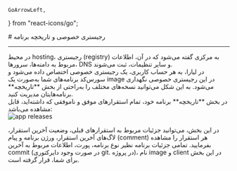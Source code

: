     GoArrowLeft,
} from "react-icons/go";


<Layout>
<Head>
<title>مستندات رجیستری خصوصی و تاریخچه برنامه - لیارا</title>

<meta property="og:title" content="مستندات خدمات رایانش ابری لیارا" />
<meta property="og:description" content="مستندات مربوط به رجیستری خصوصی و تاریخچه برنامه"  />
</Head>
# رجیستری خصوصی و تاریخچه برنامه

<hr className="mb-2" />
در محیط hosting، رجیستری (registry) به مرکزی گفته می‌شود که در آن، اطلاعات مربوط به دامنه‌ها، سرورها، DNS و سایر تنظیمات، ثبت می‌شوند.


<Section id="liara-private-registry" title="رجیستری خصوصی لیارا" />
در لیارا، به هر حساب کاربری، یک رجیستری خصوصی اختصاص داده می‌شود و سورس‌کد برنامه‌های شما به‌صورت یک image در این رجیستری خصوصی نگهداری می‌شود. به این شکل می‌توانید نسخه‌های مختلف را به‌راحتی از بخش **تاریخچه** برنامه‌هایتان مدیریت کنید.

<Section id="app-history" title="تاریخچه برنامه" />
در بخش **تاریخچه** برنامه خود، تمام استقرارهای موفق و ناموفقی که داشته‌اید، قابل مشاهده می‌باشد:
<div className="h-4" />
<img src="https://media.liara.ir/docs/releases.png" alt="app releases"/>
<div className="h-4" />

در این بخش، می‌توانید جزئیات مربوط به استقرارهای قبلی، وضعیت آخرین استقرار، لاگ‌های آخرین استقرار، ورژن برنامه و پیام (comment) هر استقرار را مشاهده بفرمایید. 
تمامی جزئیات برنامه نظیر نوع برنامه، پورت، اطلاعات مربوط به آخرین commit (در صورت وجود دایرکتوری git. در پروژه)، نام image و client در این بخش برای شما، قرار گرفته است. 

</Layout>
